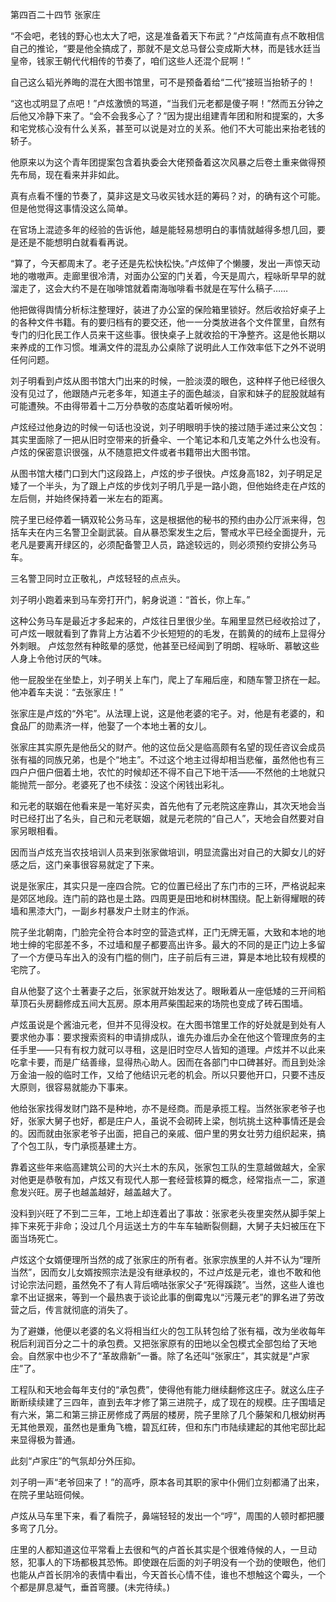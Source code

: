 

第四百二十四节 张家庄

“不会吧，老钱的野心也太大了吧，这是准备着天下布武？”卢炫简直有点不敢相信自己的推论，“要是他全搞成了，那就不是文总马督公变成斯大林，而是钱水廷当皇帝，钱家王朝代代相传的节奏了，咱们这些人还混个屁啊！”

自己这么韬光养晦的混在大图书馆里，可不是预备着给“二代”接班当抬轿子的！

“这也忒明显了点吧！”卢炫激愤的骂道，“当我们元老都是傻子啊！”然而五分钟之后他又冷静下来了。“会不会我多心了？”因为提出组建青年团和附和提案的，大多和宅党核心没有什么关系，甚至可以说是对立的关系。他们不大可能出来抬老钱的轿子。

他原来以为这个青年团提案包含着执委会大佬预备着这次风暴之后卷土重来做得预先布局，现在看来并非如此。

真有点看不懂的节奏了，莫非这是文马收买钱水廷的筹码？对，的确有这个可能。但是他觉得这事情没这么简单。

在官场上混迹多年的经验的告诉他，越是能轻易想明白的事情就越得多想几回，要是还是不能想明白就看看再说。

“算了，今天都周末了。老子还是先松快松快。”卢炫伸了个懒腰，发出一声惊天动地的嗷嗷声。走廊里很冷清，对面办公室的门关着，今天是周六，程咏昕早早的就溜走了，这会大约不是在咖啡馆就着南海咖啡看书就是在写什么稿子……

他把做得舆情分析标注整理好，装进了办公室的保险箱里锁好。然后收拾好桌子上的各种文件书籍。有的要归档有的要交还，他一一分类放进各个文件筐里，自然有专门的归化民工作人员来干这些事。很快桌子上就收拾的干净整齐。这是他长期以来养成的工作习惯。堆满文件的混乱办公桌除了说明此人工作效率低下之外不说明任何问题。

刘子明看到卢炫从图书馆大门出来的时候，一脸淡漠的眼色，这种样子他已经很久没有见过了，他跟随卢元老多年，知道主子的面色越淡，自家和妹子的屁股就越有可能遭殃。不由得带着十二万分恭敬的态度站着听候吩咐。

卢炫经过他身边的时候一句话也没说，刘子明眼明手快的接过随手递过来公文包：其实里面除了一把从旧时空带来的折叠伞、一个笔记本和几支笔之外什么也没有。卢炫的保密意识很强，从不随意把文件或者书籍带出大图书馆。

从图书馆大楼门口到大门这段路上，卢炫的步子很快。卢炫身高182，刘子明足足矮了一个半头，为了跟上卢炫的步伐刘子明几乎是一路小跑，但他始终走在卢炫的左后侧，并始终保持着一米左右的距离。

院子里已经停着一辆双轮公务马车，这是根据他的秘书的预约由办公厅派来得，包括车夫在内三名警卫全副武装。自从暴恐案发生之后，警戒水平已经全面提升，元老凡是要离开绿区的，必须配备警卫人员，路途较远的，则必须预约安排公务马车。

三名警卫同时立正敬礼，卢炫轻轻的点点头。

刘子明小跑着来到马车旁打开门，躬身说道：“首长，你上车。”

这种公务马车是最近才多起来的，卢炫往日里很少坐。车厢里显然已经收拾过了，可卢炫一眼就看到了靠背上方沾着不少长短短的的毛发，在鹅黄的的绒布上显得分外刺眼。 卢炫忽然有种眩晕的感觉，他甚至已经闻到了明朗、程咏昕、慕敏这些人身上令他讨厌的气味。

他一屁股坐在坐垫上，刘子明关上车门，爬上了车厢后座，和随车警卫挤在一起。他冲着车夫说：“去张家庄！”

张家庄是卢炫的“外宅”。从法理上说，这是他老婆的宅子。对，他是有老婆的，和食品厂的勋素济一样，他娶了一个本地土著的女儿。

张家庄其实原先是他岳父的财产。他的这位岳父是临高颇有名望的现任咨议会成员张有福的同族兄弟，也是个“地主”。不过这个地主过得却相当悲催，虽然他也有三四户户佃户佃着土地，农忙的时候却还不得不自己下地干活――不然他的土地就只能抛荒一部分。老婆死了也不续弦：没这个闲钱出彩礼。

和元老的联姻在他看来是一笔好买卖，首先他有了元老院这座靠山，其次天地会当时已经打出了名头，自己和元老联姻，就是元老院的“自己人”，天地会自然要对自家另眼相看。

因而当卢炫充当农技培训人员来到张家做培训，明显流露出对自己的大脚女儿的好感之后，这门亲事很容易就定了下来。

说是张家庄，其实只是一座四合院。它的位置已经出了东门市的三环，严格说起来是郊区地段。连门前的路也是土路。四周更是田地和树林围绕。配上新得耀眼的砖墙和黑漆大门，一副乡村暴发户土财主的作派。

院子坐北朝南，门脸完全符合本时空的营造式样，正门无牌无匾，大致和本地的地地士绅的宅邸差不多，不过墙和屋子都要高出许多。最大的不同的是正门边上多留了一个方便马车出入的没有门槛的侧门，庄子前后有三进，算是本地比较有规模的宅院了。

自从他娶了这个土著妻子之后，张家就开始发达了。眼瞅着从一座低矮的三开间稻草顶石头房翻修成五间大瓦房。原本用芦柴围起来的场院也变成了砖石围墙。

卢炫虽说是个酱油元老，但并不见得没权。在大图书馆里工作的好处就是到处有人要求他办事：要求搜索资料的申请排成队，谁先办谁后办全在他这个管理庶务的主任手里――只有有权力就可以寻租，这是旧时空尽人皆知的道理。卢炫并不以此来吃拿卡要，而是广结善缘，显得热心助人。因而在各部门中口碑甚好。而且到处涂万金油一般的临时工作，又给了他结识元老的机会。所以只要他开口，只要不违反大原则，很容易就能办下事来。

他给张家找得发财门路不是种地，亦不是经商。而是承揽工程。当然张家老爷子也好，张家大舅子也好，都是庄户人，虽说不会砌砖上梁，刨坑挑土这种事情还是会的。因而就由张家老爷子出面，把自己的亲戚、佃户里的男女壮劳力组织起来，搞了个包工队，专门承揽基建土方。

靠着这些年来临高建筑公司的大兴土木的东风，张家包工队的生意越做越大，全家对他更是恭敬有加，卢炫又有现代人那一套经营核算的概念，经常指点一二，家道愈发兴旺。房子也越盖越好，越盖越大了。

没料到兴旺了不到二三年，工地上却连着出了事故：张家老头夜里突然从脚手架上摔下来死于非命；没过几个月运送土方的牛车车轴断裂侧翻，大舅子夫妇被压在下面当场死亡。

卢炫这个女婿便理所当然的成了张家庄的所有者。张家宗族里的人并不认为“理所当然”，因而女儿女婿按照宗法是没有继承权的，不过卢炫是元老，谁也不敢和他讨论宗法问题，虽然免不了有人背后嘀咕张家父子“死得蹊跷”。当然，这些人谁也拿不出证据来，等到一个最热衷于谈论此事的倒霉鬼以“污蔑元老”的罪名进了劳改营之后，传言就彻底的消失了。

为了避嫌，他便以老婆的名义将相当红火的包工队转包给了张有福，改为坐收每年税后利润百分之二十的承包费。又把张家原有的田地以全包模式全部包给了天地会。自然家中也少不了“革故鼎新”一番。除了名还叫“张家庄”，其实就是“卢家庄”了。

工程队和天地会每年支付的“承包费”，使得他有能力继续翻修这庄子。就这么庄子断断续续建了三四年，直到去年才修了第三进院子，成了现在的规模。庄子围墙足有六米，第二和第三排正房修成了两层的楼房，院子里除了几个藤架和几根幼树再无其他景观，虽然也是重角飞檐，碧瓦红砖，但和东门市陆续建起的其他宅邸比起来显得极为普通。

此刻“卢家庄”的气氛却分外压抑。

刘子明一声“老爷回来了！”的高呼，原本各司其职的家中仆佣们立刻都涌了出来，在院子里站班伺候。

卢炫从马车里下来，看了看院子，鼻端轻轻的发出一个“哼”，周围的人顿时都把腰多弯了几分。

庄里的人都知道这位平常看上去很和气的卢首长其实是个很难侍候的人，一旦动怒，犯事人的下场都极其恐怖。即使跟在后面的刘子明没有一个劲的使眼色，他们也能从卢首长阴冷的表情中看出，今天首长心情不佳，谁也不想触这个霉头，一个个都是屏息凝气，垂首弯腰。(未完待续。)

